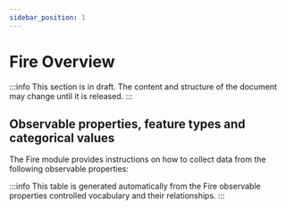 ```yaml
---
sidebar_position: 1
---
```



# Fire Overview

:::info
This section is in draft. The content and structure of the document may change until it is released.
:::

## Observable properties, feature types and categorical values

The Fire module provides instructions on how to collect data from the following observable properties:

<OverviewTable moduleOpCollectionUri="https://linked.data.gov.au/def/test/dawe-cv/75002e1e-7866-4264-9e20-8569743ea4f5" />

:::info
This table is generated automatically from the Fire observable properties controlled vocabulary and their relationships.
:::
